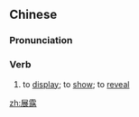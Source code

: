 ==Chinese==
{{zh-forms}}

===Pronunciation===
{{zh-pron
|m=zhǎnlù
|c=zin2 lou6
|cat=v
}}

===Verb===
{{zh-verb}}

# to [[display]]; to [[show]]; to [[reveal]]

[[zh:展露]]